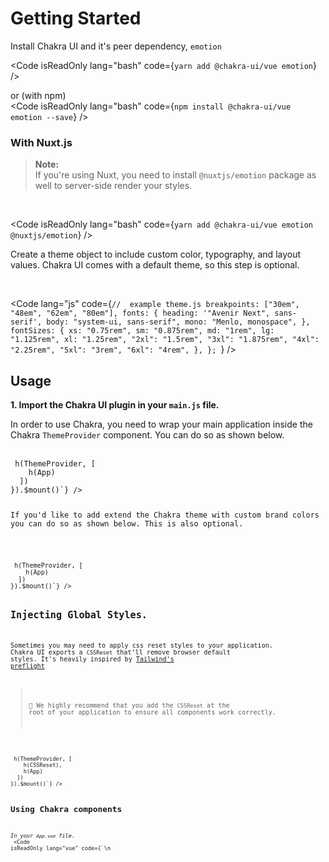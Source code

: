 
# Getting Started

Install Chakra UI and it's peer dependency, `emotion`
<br />

<Code isReadOnly lang="bash" code={`yarn add @chakra-ui/vue emotion`}
/>

or (with npm)
<br />
<Code isReadOnly lang="bash" code={`npm install @chakra-ui/vue emotion --save`}
/>

### With Nuxt.js
> **Note:**<br />
> If you're using Nuxt, you need to install `@nuxtjs/emotion` package as well to server-side render your styles.

<br />

<Code isReadOnly lang="bash" code={`yarn add @chakra-ui/vue emotion @nuxtjs/emotion`}
/>

Create a theme object to include custom color, typography, and layout values. Chakra UI comes with a default theme, so this step is optional.

<br />

<Code lang="js" code={`//  example theme.js
  breakpoints: ["30em", "48em", "62em", "80em"],
  fonts: {
    heading: '"Avenir Next", sans-serif',
    body: "system-ui, sans-serif",
    mono: "Menlo, monospace",
  },
  fontSizes: {
    xs: "0.75rem",
    sm: "0.875rem",
    md: "1rem",
    lg: "1.125rem",
    xl: "1.25rem",
    "2xl": "1.5rem",
    "3xl": "1.875rem",
    "4xl": "2.25rem",
    "5xl": "3rem",
    "6xl": "4rem",
  },
};
`} />

## Usage
**1. Import the Chakra UI plugin in your `main.js` file.**

In order to use Chakra, you need to wrap your main application inside the Chakra `ThemeProvider` component.
You can do so as shown below.

<br />
<Code isReadOnly lang="js" code={`import Vue from 'vue'
Vue.use(Chakra)\n
new Vue({
  el: '#app',
  render: (h) => h(ThemeProvider, [
    h(App)
  ])
}).$mount()`} />


If you'd like to add extend the Chakra theme with custom brand colors you can do so as shown below. This is also optional.

<br />
<Code isReadOnly lang="js" code={`import Chakra, { ThemeProvider, theme } from '@chakra-ui/vue'
Vue.use(Chakra, {
  theme: {
    ...theme,
    colors: {
      ...theme.colors,
      brand: {
        900: "#1a365d",
        800: "#153e75",
        700: "#2a69ac",
      },
    }
  }
})\n
new Vue({
  el: '#app',
  render: (h) => h(ThemeProvider, [
    h(App)
  ])
}).$mount()`} />


## Injecting Global Styles.
Sometimes you may need to apply css reset styles to your application.
Chakra UI exports a `CSSReset` that'll remove browser default styles. It's heavily inspired by [Tailwind's preflight](https://unpkg.com/tailwindcss@1.1.2/dist/base.css)

> 🚨 We highly recommend that you add the `CSSReset` at the root of your application to ensure all components work correctly.

<br />
<Code isReadOnly lang="js" code={`import Vue from 'vue'
Vue.use(Chakra)\n
new Vue({
  el: '#app',
  render: (h) => h(ThemeProvider, [
    h(CSSReset),
    h(App)
  ])
}).$mount()`} />

## Using Chakra components

_In your `App.vue` file._
<br />
<Code isReadOnly lang="vue" code={`<template>
  <Box>
    <Button>
      Chakra Consumed! ⚡️
    </Button>
  </Box>
</template>\n
<script lang="js">
  name: 'App',
  components: {
    Button
  }
}
<\/script>
`} />

### Codesandbox starters
- [Vue Starter](https://codesandbox.io/s/chakra-ui-vue-starter-2sy0g)
- [Nuxt Starter](https://codesandbox.io/s/chakra-ui-nuxt-demo-f8tq4)


### Storybook Components
You can also view all developed components in [Storybook](https://chakra-ui-vue.netlify.com)!